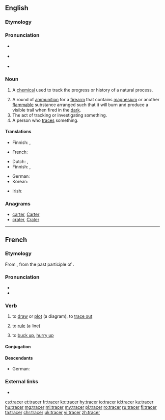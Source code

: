 {{also|Tracer}}
==English==

===Etymology===
{{suffix|trace|er|lang=en}}

===Pronunciation===
* {{a|UK}} {{IPA|/ˈtɹeɪsə(ɹ)/|[ˈtʃɹeɪsə(ɹ)]|lang=en}}
* {{a|US}} {{IPA|/ˈtɹeɪsɚ/|[ˈtʃɹeɪsɚ]|lang=en}}
* {{rhymes|eɪsə(r)|lang=en}}

===Noun===
{{en-noun}}

# {{context|chemistry|lang=en}} A [[chemical]] used to track the progress or history of a natural process.
# A round of [[ammunition]] for a [[firearm]] that contains [[magnesium]] or another [[flammable]] substance arranged such that it will burn and produce a visible trail when fired in the [[dark]].
# The act of tracking or investigating something.
# A person who [[trace]]s something.

====Translations====
{{trans-top|A chemical used to track the progress or history of a natural process}}
* Finnish: {{t|fi|markkeri}}, {{t|fi|merkkiaine}}
{{trans-mid}}
* French: {{t+|fr|marqueur|m}}
{{trans-bottom}}

{{trans-top|A piece of ammunition for a firearm that contains magnesium or another flammable substance}}
* Dutch: {{t|nl|tracer}}, {{t|nl|lichtspoormunitie}}
* Finnish: {{t|fi|valojuova-ammus}}, {{t|fi|valojuovaluoti}}
{{trans-mid}}
* German: {{t+|de|Leuchtspurmunition}}
* Korean: {{t+|ko|예광탄|sc=Kore}}
{{trans-bottom}}

{{trans-top|The act of tracking or investigating something}}
{{trans-mid}}
{{trans-bottom}}

{{trans-top|A person who traces something}}
* Irish: {{t|ga|rianaí|m}}
{{trans-mid}}
{{trans-bottom}}

===Anagrams===
* [[carter#English|carter]], [[Carter#English|Carter]]
* [[crater#English|crater]], [[Crater#English|Crater]]

----

==French==

===Etymology===
From {{etyl|fro|fr}} {{term|tracier|lang=fro}}, from {{etyl|la|fr}} {{term|tractum|lang=la}} the past participle of {{term|traho|lang=la}}.

===Pronunciation===
* {{audio|Fr-tracer.ogg|audio|lang=fr}}
* {{IPA|/tʁa.se/|lang=fr}}

===Verb===
{{fr-verb}}

# {{context|transitive|lang=fr}} to [[draw]] or [[plot]] (a diagram), to [[trace out]]
# {{context|transitive|lang=fr}} to [[rule]] (a line)
# {{context|informal|lang=fr}} to [[buck up]], [[hurry up]]

====Conjugation====
{{fr-conj-cer|tra|avoir}}

====Descendants====
* German: {{l/de|trassieren}}

===External links===
* {{R:TLFi}}

[[cs:tracer]]
[[et:tracer]]
[[fr:tracer]]
[[ko:tracer]]
[[hy:tracer]]
[[io:tracer]]
[[id:tracer]]
[[ku:tracer]]
[[hu:tracer]]
[[mg:tracer]]
[[ml:tracer]]
[[my:tracer]]
[[pl:tracer]]
[[ro:tracer]]
[[ru:tracer]]
[[fi:tracer]]
[[ta:tracer]]
[[chr:tracer]]
[[uk:tracer]]
[[vi:tracer]]
[[zh:tracer]]